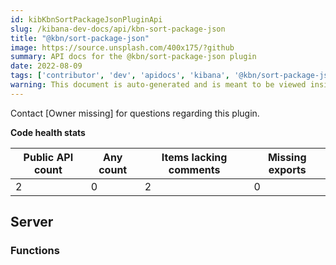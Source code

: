 ```yaml
---
id: kibKbnSortPackageJsonPluginApi
slug: /kibana-dev-docs/api/kbn-sort-package-json
title: "@kbn/sort-package-json"
image: https://source.unsplash.com/400x175/?github
summary: API docs for the @kbn/sort-package-json plugin
date: 2022-08-09
tags: ['contributor', 'dev', 'apidocs', 'kibana', '@kbn/sort-package-json']
warning: This document is auto-generated and is meant to be viewed inside our experimental, new docs system. Reach out in #docs-engineering for more info.
---
```




Contact [Owner missing] for questions regarding this plugin.

**Code health stats**

| Public API count  | Any count | Items lacking comments | Missing exports |
|-------------------|-----------|------------------------|-----------------|
| 2 | 0 | 2 | 0 |

## Server

### Functions
<DocDefinitionList data={kbnSortPackageJsonObj.server.functions}/>

